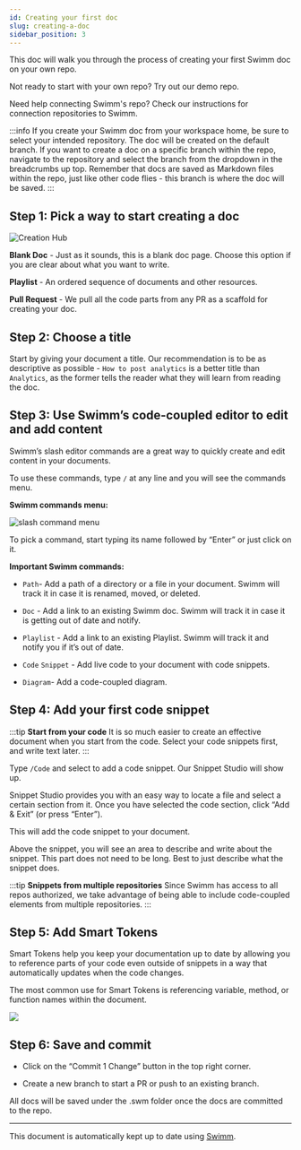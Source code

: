 ```yaml
---
id: Creating your first doc
slug: creating-a-doc
sidebar_position: 3
---
```



This doc will walk you through the process of creating your first Swimm doc on your own repo.

Not ready to start with your own repo? Try out our <Link to="/getting-started-guide/demo-repo">demo repo</Link>.

Need help connecting Swimm's repo? Check our <Link to="/getting-started-guide/connecting-your-repo">instructions for connection repositories to Swimm</Link>.

:::info
If you create your Swimm doc from your workspace home, be sure to select your intended repository. The doc will be created on the default branch. If you want to create a doc on a specific branch within the repo, navigate to the repository and select the branch from the dropdown in the breadcrumbs up top. Remember that docs are saved as Markdown files within the repo, just like other code flies - this branch is where the doc will be saved.
:::

<ReactPlayer url="https://www.youtube.com/watch?v=JtJ4sgc-EVg" />

## Step 1: Pick a way to start creating a doc

![Creation Hub](../../static/img/create_first_doc.png)

**Blank Doc** - Just as it sounds, this is a blank doc page. Choose this option if you are clear about what you want to write.

**Playlist** - An ordered sequence of documents and other resources.

<!-- vale Swimm.WordList = NO -->
**Pull Request** - We pull all the code parts from any PR as a scaffold for creating your doc.
<!-- vale Swimm.WordList = YES -->


## Step 2: Choose a title
Start by giving your document a title. Our recommendation is to be as descriptive as possible - `How to post analytics` is a better title than `Analytics`, as the former tells the reader what they will learn from reading the doc.

## Step 3: Use Swimm’s code-coupled editor to edit and add content

Swimm’s slash editor commands are a great way to quickly create and edit content in your documents.

<ReactPlayer url="https://www.youtube.com/watch?v=RVo1YPqElJg" />


To use these commands, type `/` at any line and you will see the commands menu.

**Swimm commands menu:**

![slash command menu](../../static/img/slash-command-menu.png)

To pick a command, start typing its name followed by “Enter” or just click on it.

**Important Swimm commands:**

*   `Path`\- Add a path of a directory or a file in your document. Swimm will track it in case it is renamed, moved, or deleted.
    
*   `Doc` - Add a link to an existing Swimm doc. Swimm will track it in case it is getting out of date and notify.
    
*   `Playlist` - Add a link to an existing Playlist. Swimm will track it and notify you if it’s out of date.
    
*   `Code` `Snippet` - Add live code to your document with code snippets.
    
*   `Diagram`\- Add a code-coupled diagram.


## Step 4: Add your first code snippet

:::tip **Start from your code**
It is so much easier to create an effective document when you start from the code.
Select your code snippets first, and write text later.
:::

Type `/Code` and select to add a code snippet. Our Snippet Studio will show up.


Snippet Studio provides you with an easy way to locate a file and select a certain section from it. Once you have selected the code section, click “Add & Exit” (or press “Enter”).


This will add the code snippet to your document.

Above the snippet, you will see an area to describe and write about the snippet. This part does not need to be long. Best to just describe what the snippet does.

:::tip **Snippets from multiple repositories**
Since Swimm has access to all repos authorized, we take advantage of being able to include code-coupled elements from multiple repositories. 
:::

## Step 5: Add Smart Tokens

Smart Tokens help you keep your documentation up to date by allowing you to reference parts of your code even outside of snippets in a way that automatically updates when the code changes.

The most common use for Smart Tokens is referencing variable, method, or function names within the document.

![](../../static/img/smart-token.png)

## Step 6: Save and commit

*   Click on the “Commit 1 Change” button in the top right corner.
    
*   Create a new branch to start a PR or push to an existing branch.


All docs will be saved under the .swm folder once the docs are committed to the repo.

---
This document is automatically kept up to date using [Swimm](https://swimm.io).

